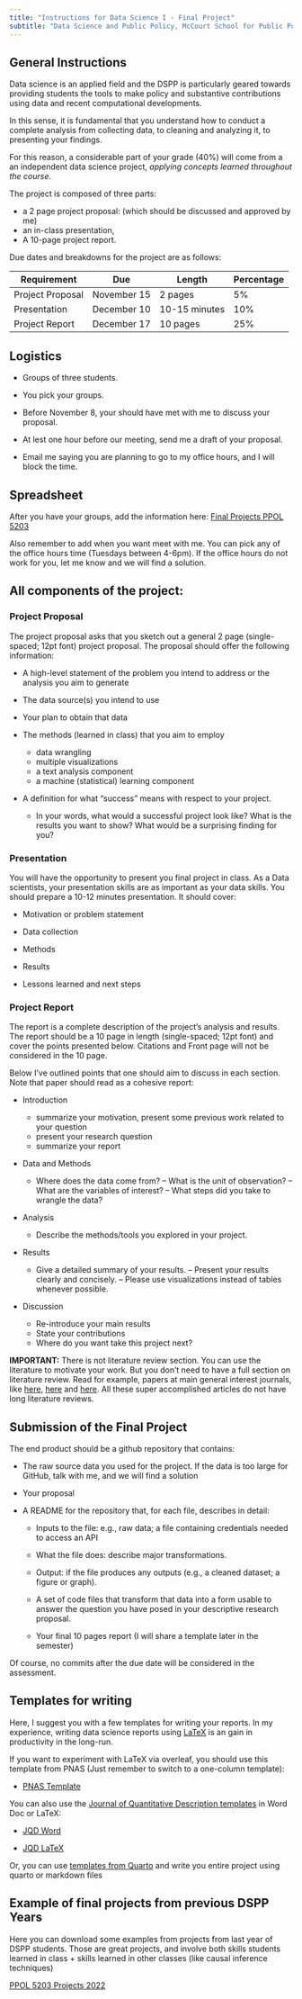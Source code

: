 ```yaml
---
title: "Instructions for Data Science I - Final Project"
subtitle: "Data Science and Public Policy, McCourt School for Public Polcy, Georgetown University"
---
```


## General Instructions

Data science is an applied field and the DSPP is particularly geared towards providing students the tools to make policy and substantive contributions using data and recent computational developments.

In this sense, it is fundamental that you understand how to conduct a complete analysis from collecting data, to cleaning and analyzing it, to presenting your findings.

For this reason, a considerable part of your grade (40%) will come from a an independent data science project, *applying concepts learned throughout the course*.

The project is composed of three parts:

-   a 2 page project proposal: (which should be discussed and approved by me)
-   an in-class presentation,
-   A 10-page project report.

Due dates and breakdowns for the project are as follows:

| **Requirement**  | **Due**     | **Length**    | **Percentage** |
|------------------|-------------|---------------|----------------|
| Project Proposal | November 15  | 2 pages       | 5%             |
| Presentation     | December 10  | 10-15 minutes | 10%            |
| Project Report   | December 17 | 10 pages      | 25%            |

## Logistics

-   Groups of three students.

-   You pick your groups.

-   Before November 8, your should have met with me to discuss your proposal.

-   At lest one hour before our meeting, send me a draft of your proposal.

-   Email me saying you are planning to go to my office hours, and I will block the time.

## Spreadsheet

After you have your groups, add the information here: [Final Projects PPOL 5203](https://docs.google.com/spreadsheets/d/1tXCNbAV-vpCMA96OZ0yy_E1quHUhSPuwSrFZ6_SafDk/edit?usp=sharing)

Also remember to add when you want meet with me. You can pick any of the office hours time (Tuesdays between 4-6pm). If the office hours do not work for you, let me know and we will find a solution.

## All components of the project:

### Project Proposal

The project proposal asks that you sketch out a general 2 page (single-spaced; 12pt font) project proposal. The proposal should offer the following information:

-   A high-level statement of the problem you intend to address or the analysis you aim to generate

-   The data source(s) you intend to use

-   Your plan to obtain that data

-   The methods (learned in class) that you aim to employ

    -   data wrangling
    -   multiple visualizations
    -   a text analysis component
    -   a machine (statistical) learning component

-   A definition for what "success" means with respect to your project.

    -   In your words, what would a successful project look like? What is the results you want to show? What would be a surprising finding for you?

### Presentation

You will have the opportunity to present you final project in class. As a Data scientists, your presentation skills are as important as your data skills. You should prepare a 10-12 minutes presentation. It should cover:

-   Motivation or problem statement

-   Data collection

-   Methods

-   Results

-   Lessons learned and next steps

### Project Report

The report is a complete description of the project's analysis and results. The report should be a 10 page in length (single-spaced; 12pt font) and cover the points presented below. Citations and Front page will not be considered in the 10 page.

Below I've outlined points that one should aim to discuss in each section. Note that paper should read as a cohesive report:

-   Introduction

    -   summarize your motivation, present some previous work related to your question
    -   present your research question
    -   summarize your report

-   Data and Methods

    -   Where does the data come from? -- What is the unit of observation? -- What are the variables of interest? -- What steps did you take to wrangle the data?

-   Analysis

    -   Describe the methods/tools you explored in your project.

-   Results

    -   Give a detailed summary of your results. -- Present your results clearly and concisely. -- Please use visualizations instead of tables whenever possible.

-   Discussion

    -   Re-introduce your main results
    -   State your contributions
    -   Where do you want take this project next?

**IMPORTANT:** There is not literature review section. You can use the literature to motivate your work. But you don't need to have a full section on literature review. Read for example, papers at main general interest journals, like [here](https://www.pnas.org/doi/10.1073/pnas.1804840115), [here](https://www.nature.com/articles/s41562-023-01600-1) and [here](https://www.science.org/doi/10.1126/sciadv.aau4586). All these super accomplished articles do not have long literature reviews.

## Submission of the Final Project

The end product should be a github repository that contains:

-   The raw source data you used for the project. If the data is too large for GitHub, talk with me, and we will find a solution

-   Your proposal

-   A README for the repository that, for each file, describes in detail:

    -   Inputs to the file: e.g., raw data; a file containing credentials needed to access an API

    -   What the file does: describe major transformations.

    -   Output: if the file produces any outputs (e.g., a cleaned dataset; a figure or graph).

    -   A set of code files that transform that data into a form usable to answer the question you have posed in your descriptive research proposal.

    -   Your final 10 pages report (I will share a template later in the semester)

Of course, no commits after the due date will be considered in the assessment.

## Templates for writing

Here, I suggest you with a few templates for writing your reports. In my experience, writing data science reports using [LaTeX](https://towardsdatascience.com/latex-for-data-scientists-in-under-6-minutes-3815d973c05c) is an gain in productivity in the long-run.

If you want to experiment with LaTeX via overleaf, you should use this template from PNAS (Just remember to switch to a one-column template):

-   [PNAS Template](https://www.overleaf.com/latex/templates/template-for-preparing-your-research-report-submission-to-pnas-using-overleaf-2023/whbdryzwztnd)

You can also use the [Journal of Quantitative Description templates](https://journalqd.org/jqdtemplate) in Word Doc or LaTeX:

-   [JQD Word](https://kmunger.github.io/pdfs/JQDWordTemplate2023.docx)

-   [JQD LaTeX](https://kmunger.github.io/pdfs/main.tex)

Or, you can use [templates from Quarto](https://quarto.org/docs/journals/) and write you entire project using quarto or markdown files

## Example of final projects from previous DSPP Years

Here you can download some examples from projects from last year of DSPP students. Those are great projects, and involve both skills students learned in class + skills learned in other classes (like causal inference techniques)

[PPOL 5203 Projects 2022](./projects_ppol2022.zip)
